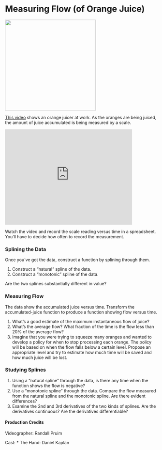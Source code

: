 Measuring Flow (of Orange Juice)
========================================================

<img src="OrangeJuice-small.jpg" width=300>

[This video](http://youtu.be/bYlrKi7rJNA) shows an orange juicer at work.  As the oranges are being juiced, the amount of juice accumulated is being measured by a scale.

<iframe width="420" height="315" src="http://www.youtube.com/embed/bYlrKi7rJNA" frameborder="0" allowfullscreen></iframe>

Watch the video and record the scale reading versus time in a spreadsheet.  You'll have to decide how often to record the measurement.


### Splining the Data
Once you've got the data, construct a function by splining through them.

1. Construct a "natural" spline of the data.
2. Construct a "monotonic" spline of the data.

Are the two splines substantially different in value?


### Measuring Flow

The data show the accumulated juice versus time.  Transform the accumulated-juice function to produce a function showing flow versus time.

1. What's a good estimate of the maximum instantaneous flow of juice?
2. What's the average flow?  What fraction of the time is the flow less than 20% of the average flow?
3. Imagine that you were trying to squeeze many oranges and wanted to develop a policy for when to stop processing each orange.  The policy will be based on when the flow falls below a certain level.  Propose an appropriate level and try to estimate how much time will be saved and how much juice will be lost.

### Studying Splines

1. Using a "natural spline" through the data, is there any time when the function shows the flow is negative?  
2. Use a "monotonic spline" through the data.  Compare the flow measured from the natural spline and the monotonic spline.  Are there evident differences?  
3. Examine the 2nd and 3rd derivatives of the two kinds of splines.  Are the derivatives continuous?  Are the derivatives differentiable?


#### Production Credits
Videographer: Randall Pruim

Cast:
* The Hand: Daniel Kaplan
